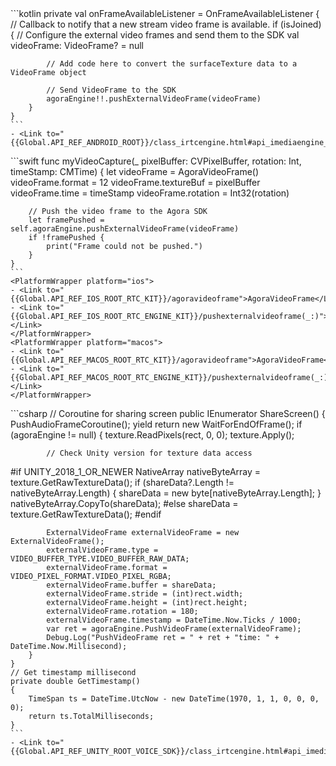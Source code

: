 <PlatformWrapper platform="android">
    ```kotlin
    private val onFrameAvailableListener = OnFrameAvailableListener {
        // Callback to notify that a new stream video frame is available.
        if (isJoined) {
            // Configure the external video frames and send them to the SDK
            val videoFrame: VideoFrame? = null

            // Add code here to convert the surfaceTexture data to a VideoFrame object

            // Send VideoFrame to the SDK
            agoraEngine!!.pushExternalVideoFrame(videoFrame)
        }
    }
    ```
    - <Link to="{{Global.API_REF_ANDROID_ROOT}}/class_irtcengine.html#api_imediaengine_pushvideoframe">pushExternalVideoFrame</Link>
</PlatformWrapper>
<PlatformWrapper platform={["ios","macos"]}>
    ```swift
    func myVideoCapture(_ pixelBuffer: CVPixelBuffer, rotation: Int, timeStamp: CMTime) {
        let videoFrame = AgoraVideoFrame()
        videoFrame.format = 12
        videoFrame.textureBuf = pixelBuffer
        videoFrame.time = timeStamp
        videoFrame.rotation = Int32(rotation)

        // Push the video frame to the Agora SDK
        let framePushed = self.agoraEngine.pushExternalVideoFrame(videoFrame)
        if !framePushed {
            print("Frame could not be pushed.")
        }
    }
    ```
    <PlatformWrapper platform="ios">
    - <Link to="{{Global.API_REF_IOS_ROOT_RTC_KIT}}/agoravideoframe">AgoraVideoFrame</Link>
    - <Link to="{{Global.API_REF_IOS_ROOT_RTC_ENGINE_KIT}}/pushexternalvideoframe(_:)">pushExternalVideoFrame(_:)</Link>
    </PlatformWrapper>
    <PlatformWrapper platform="macos">
    - <Link to="{{Global.API_REF_MACOS_ROOT_RTC_KIT}}/agoravideoframe">AgoraVideoFrame</Link>
    - <Link to="{{Global.API_REF_MACOS_ROOT_RTC_ENGINE_KIT}}/pushexternalvideoframe(_:)">pushExternalVideoFrame(_:)</Link>
    </PlatformWrapper>
</PlatformWrapper>
<PlatformWrapper platform="unity">
    ```csharp
    // Coroutine for sharing screen
    public IEnumerator ShareScreen()
    {
        PushAudioFrameCoroutine();
        yield return new WaitForEndOfFrame();
        if (agoraEngine != null)
        {
            texture.ReadPixels(rect, 0, 0);
            texture.Apply();

            // Check Unity version for texture data access
#if UNITY_2018_1_OR_NEWER
            NativeArray<byte> nativeByteArray = texture.GetRawTextureData<byte>();
            if (shareData?.Length != nativeByteArray.Length)
            {
                shareData = new byte[nativeByteArray.Length];
            }
            nativeByteArray.CopyTo(shareData);
#else
            shareData = texture.GetRawTextureData();
#endif

            ExternalVideoFrame externalVideoFrame = new ExternalVideoFrame();
            externalVideoFrame.type = VIDEO_BUFFER_TYPE.VIDEO_BUFFER_RAW_DATA;
            externalVideoFrame.format = VIDEO_PIXEL_FORMAT.VIDEO_PIXEL_RGBA;
            externalVideoFrame.buffer = shareData;
            externalVideoFrame.stride = (int)rect.width;
            externalVideoFrame.height = (int)rect.height;
            externalVideoFrame.rotation = 180;
            externalVideoFrame.timestamp = DateTime.Now.Ticks / 1000;
            var ret = agoraEngine.PushVideoFrame(externalVideoFrame);
            Debug.Log("PushVideoFrame ret = " + ret + "time: " + DateTime.Now.Millisecond);
        }
    }
    // Get timestamp millisecond
    private double GetTimestamp()
    {
        TimeSpan ts = DateTime.UtcNow - new DateTime(1970, 1, 1, 0, 0, 0, 0);
        return ts.TotalMilliseconds;
    }
    ```
    - <Link to="{{Global.API_REF_UNITY_ROOT_VOICE_SDK}}/class_irtcengine.html#api_imediaengine_pushvideoframe">PushVideoFrame</Link>

</PlatformWrapper>